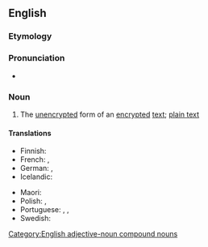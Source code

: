 ==English==

===Etymology===
{{compound|en|clear|text}}

===Pronunciation===
* {{rhymes|en|ɛkst}}

===Noun===
{{en-noun|~}}

# {{lb|en|cryptography}} The [[unencrypted]] form of an [[encrypted]] [[text]]; [[plain text]]

====Translations====
{{trans-top|unencrypted text}}
* Finnish: {{t+|fi|selkoteksti}}
* French: {{t+|fr|texte en clair}}, {{t|fr|texte lisible|m}}
* German: {{t+|de|Klartext|m}}, {{t|de|unverschlüsselter Text|m}}
* Icelandic: {{t|is|ódulritaður texti|m}}
{{trans-mid}}
* Maori: {{t|mi|kupu tōkau}}
* Polish: {{t|pl|tekst otwarty|m}}, {{t|pl|[[tekst]] [[jawny]]|m}}
* Portuguese: {{t|pt|texto puro|m}}, {{t+|pt|texto claro|m}}, {{t|pt|texto plano|m}}
* Swedish: {{t+|sv|klartext|c}}
{{trans-bottom}}

[[Category:English adjective-noun compound nouns]]